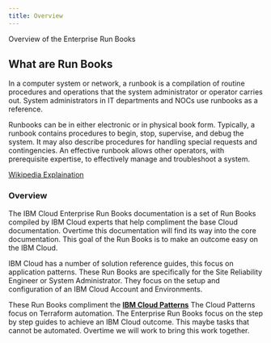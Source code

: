 ```yaml
---
title: Overview
---
```



<PageDescription>

Overview of the Enterprise Run Books

</PageDescription>

## **What are Run Books**

In a computer system or network, a runbook is a compilation of routine procedures and operations that the system administrator or operator carries out. System administrators in IT departments and NOCs use runbooks as a reference.

Runbooks can be in either electronic or in physical book form. Typically, a runbook contains procedures to begin, stop, supervise, and debug the system. It may also describe procedures for handling special requests and contingencies. An effective runbook allows other operators, with prerequisite expertise, to effectively manage and troubleshoot a system.

[Wikipedia Explaination](https://en.wikipedia.org/wiki/Runbook)

### Overview

The IBM Cloud Enterprise Run Books documentation is a set of Run Books compiled by IBM Cloud experts that help compliment the base Cloud documentation. Overtime this documentation will find its way into the core documentation. This goal of the Run Books is to make an outcome easy on the IBM Cloud.

IBM Cloud has a number of solution reference guides, this focus on application patterns. These Run Books are specifically for the Site Reliability Engineer or System Administrator. They focus on the setup and configuration of an IBM Cloud Account and Environments.

These Run Books compliment the [**IBM Cloud Patterns**](https://ibm.github.io/cloud-enterprise-examples/) The Cloud Patterns focus on Terraform automation. The Enterprise Run Books focus on the step by step guides to achieve an IBM Cloud outcome. This maybe tasks that cannot be automated. Overtime we will work to bring this work together.
